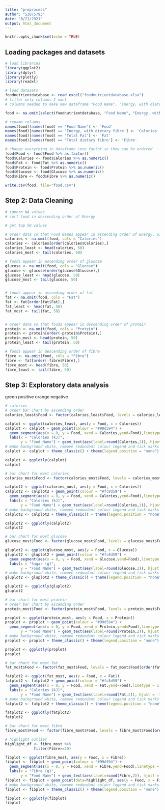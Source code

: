 ---
title: "preprocess"
author: "S3875793"
date: "8/21/2021"
output: html_document
---

```{r setup, include=FALSE}
knitr::opts_chunk$set(echo = TRUE)
```

## Loading packages and datasets
```{r cars}
# load libraries
library(ggplot2)
library(dplyr)
library(plotly)
library(readxl)
```

```{r pressure, echo=FALSE}
# load datasets
foodnutrientdatabase <- read_excel("foodnutrientdatabase.xlsx")
# filter only columns I want
# columns needed to make new dataframe "Food Name", "Energy, with dietary fibre", "Protein", "Total Fat", "Glucose", "Total Dietary Fibre"

food <- na.omit(select(foodnutrientdatabase, "Food Name", "Energy, with dietary fibre", "Protein", "Total Fat", "Glucose", "Total dietary fibre"))

# rename columns
names(food)[names(food) == 'Food Name'] <- 'Food'
names(food)[names(food) == 'Energy, with dietary fibre'] <- 'Calories'
names(food)[names(food) == 'Total Fat'] <- 'Fat'
names(food)[names(food) == 'Total dietary fibre'] <- 'Fibre'

# change everything in dataframe into factor so they can be ordered
food$Food <- food$Food %>% as.factor()
food$Calories <- food$Calories %>% as.numeric()
food$Fat <- food$Fat %>% as.numeric()
food$Protein <- food$Protein %>% as.numeric()
food$Glucose <- food$Glucose %>% as.numeric()
food$Fibre <- food$Fibre %>% as.numeric()

write.csv(food, file="food.csv")
```

## Step 2: Data Cleaning

```{r pressure, echo=FALSE}
# ignore NA values
# sort food in descending order of Energy

# get top 50 values

# order data so that Food Names appear in ascending order of Energy, with dietary fibre
calories <- na.omit(food, cols = "Calories")
calories <- calories[order(calories$Calories),]
calories_least <- head(calories, 50)
calories_most <- tail(calories, 50)

# foods appear in ascending order of glucose
glucose <- na.omit(food, cols = "Glucose")
glucose <- glucose[order(glucose$Glucose),]
glucose_least <- head(glucose, 50)
glucose_most <- tail(glucose, 50)


# foods appear in ascending order of fat
fat <- na.omit(food, cols = "Fat")
fat <- fat[order(fat$Fat),]
fat_least <- head(fat, 50)
fat_most <- tail(fat, 50)


# order data so that foods appear in descending order of protein
protein <- na.omit(food, cols = "Protein")
protein <- protein[order(-protein$Protein),]
protein_most <- head(protein, 50)
protein_least <- tail(protein, 50)

# foods appear in descending order of fibre
fibre <- na.omit(food, cols = "Fibre")
fibre <- fat[order(-fibre$Fibre),]
fibre_most <- head(fibre, 50)
fibre_least <- tail(fibre, 50)
```



## Step 3: Exploratory data analysis
green positive orange negative 
```{r}
# calories
# order bar chart by ascending order 
calories_least$Food <- factor(calories_least$Food, levels = calories_least$Food[order(-calories_least$Calories)])

calplot <- ggplot(calories_least, aes(y = Food, x = Calories))
calplot <- calplot + geom_point(colour = "#99d594") +
  geom_segment(aes(x = 0, y = Food, xend = Calories,yend=Food),linetype = 1, size = 1.4, colour = "#99d594") +
  labs(x = "Calories (kJ)",
       y = "Food Name") + geom_text(aes(label=round(Calories,2)), hjust = -1,size = 3, colour = "black") + scale_x_continuous() + scale_y_discrete(label = function(y) stringr::str_trunc(y, 20)) 
# make background white, remove redundant colour legend and tick marks
calplot <- calplot + theme_classic() + theme(legend.position = "none") + theme(axis.ticks=element_blank()) 

calplot <- ggplotly(calplot)
calplot
```
```{r}
# bar chart for most calories
calories_most$Food <- factor(calories_most$Food, levels = calories_most$Food[order(calories_most$Calories)])

calplot2 <- ggplot(calories_most, aes(y = Food, x = Calories))
calplot2 <- calplot2 + geom_point(colour = "#fc8d59") +
  geom_segment(aes(x = 0, y = Food, xend = Calories,yend=Food),linetype = 1, size = 1.4, colour = "#fc8d59") +
  labs(x = "Calories (kJ)",
       y = "Food Name") + geom_text(aes(label=round(Calories,2)), hjust = -1,size = 3, colour = "black") + scale_x_continuous() + scale_y_discrete(label = function(y) stringr::str_trunc(y, 20)) 
# make background white, remove redundant colour legend and tick marks
calplot2 <- calplot2 + theme_classic() + theme(legend.position = "none") + theme(axis.ticks=element_blank()) 

calplot2 <- ggplotly(calplot2)
calplot2
```

```{r}
# bar chart for most glucose
glucose_most$Food <- factor(glucose_most$Food, levels = glucose_most$Food[order(glucose_most$Glucose)])

gluplot2 <- ggplot(glucose_most, aes(y = Food, x = Glucose))
gluplot2 <- gluplot2 + geom_point(colour = "#fc8d59") +
  geom_segment(aes(x = 0, y = Food, xend = Glucose,yend=Food),linetype = 1, size = 1.4, colour = "#fc8d59") +
  labs(x = "Sugar (g)",
       y = "Food Name") + geom_text(aes(label=round(Glucose,2)), hjust = -1,size = 3, colour = "black") + scale_x_continuous() + scale_y_discrete(label = function(y) stringr::str_trunc(y, 20)) 
# make background white, remove redundant colour legend and tick marks
gluplot2 <- gluplot2 + theme_classic() + theme(legend.position = "none") + theme(axis.ticks=element_blank()) 

gluplot2 <- ggplotly(gluplot2)
gluplot2
```

```{r pressure, echo=FALSE}
# bar chart for most protein
# order bar chart by ascending order 
protein_most$Food <- factor(protein_most$Food, levels = protein_most$Food[order(protein_most$Protein)])

proplot <- ggplot(protein_most, aes(y = Food, x = Protein))
proplot <- proplot + geom_point(colour = "#99d594") +
  geom_segment(aes(x = 0, y = Food, xend = Protein,yend=Food),linetype = 1, size = 1.4, colour = "#99d594") +labs(x = "Protein (g)",
       y = "Food Name") + geom_text(aes(label=round(Protein,2)), hjust = -1,size = 3, colour = "black") + scale_x_continuous() + scale_y_discrete(label = function(y) stringr::str_trunc(y, 20)) 
# make background white, remove redundant colour legend and tick marks
proplot <- proplot + theme_classic() + theme(legend.position = "none") + theme(axis.ticks=element_blank()) 

proplot <- ggplotly(proplot)
proplot
```

```{r}
# bar chart for most fat
fat_most$Food <- factor(fat_most$Food, levels = fat_most$Food[order(fat_most$Fat)])

fatplot2 <- ggplot(fat_most, aes(y = Food, x = Fat))
fatplot2 <- fatplot2 + geom_point(colour = "#fc8d59") +
  geom_segment(aes(x = 0, y = Food, xend = Fat,yend=Food),linetype = 1, size = 1.4, colour = "#fc8d59") +
  labs(x = "Calories (kJ)",
       y = "Food Name") + geom_text(aes(label=round(Fat,2)), hjust = -1,size = 3, colour = "black") + scale_x_continuous() + scale_y_discrete(label = function(y) stringr::str_trunc(y, 20)) 
# make background white, remove redundant colour legend and tick marks
fatplot2 <- fatplot2 + theme_classic() + theme(legend.position = "none") + theme(axis.ticks=element_blank()) 

fatplot2 <- ggplotly(fatplot2)
fatplot2
```

```{r pressure, echo=FALSE}
# bar chart for most fibre
fibre_most$Food <- factor(fibre_most$Food, levels = fibre_most$Food[order(fibre_most$Fibre)])

# highlight outlier
highlight_df <- fibre_most %>% 
             filter(Fibre>=20)

fibplot <- ggplot(fibre_most, aes(y = Food, x = Fibre))
fibplot <- fibplot + geom_point(colour = "#99d594") +
  geom_segment(aes(x = 0, y = Food, xend = Fibre,yend=Food),linetype = 1, size = 1.4, colour = "#99d594") +
  labs(x = "Fibre (g)",
       y = "Food Name") + geom_text(aes(label=round(Fibre,2)), hjust = -1,size = 3, colour = "black") + scale_x_continuous() + scale_y_discrete(label = function(y) stringr::str_trunc(y, 20)) 
fibplot <- fibplot + geom_point(data=highlight_df, aes(y = Food, x = Fibre), colour="#e9a3c9") + geom_segment(data= highlight_df, aes(x = 0, y = Food, xend = Fibre,yend=Food),linetype = 1, size = 1.4, colour = "#e9a3c9") 
# make background white, remove redundant colour legend and tick marks
fibplot <- fibplot + theme_classic() + theme(legend.position = "none") + theme(axis.ticks=element_blank()) 

fibplot <- ggplotly(fibplot)
fibplot
```


